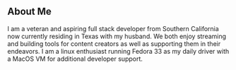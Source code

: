 ## About Me

I am a veteran and aspiring full stack developer from Southern California now currently residing in Texas with my husband. We both enjoy streaming and building tools for content creators as well as supporting them in their endeavors. I am a linux enthusiast running Fedora 33 as my daily driver with a MacOS VM for additional developer support.
